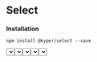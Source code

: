 

<Meta
  component={Select}
  decorators={[withDesignTokens]}
  title="Select/Select"
/>

# Select
### Installation

`npm install @kyper/select --save`

<PeerDependencies json={packageJson} />

<Preview>
  <Story name="Select">
    <FlexContainer itemStyles={{ width: 200 }} padding={16}>
      <Select
        initialSelectedItem={{ label: 'Florida', value: 'fl'}}
        items={[
          { label: 'California', value: 'ca'},
          { label: 'Florida', value: 'fl'},
          { label: 'Utah', value: 'ut'},
          { label: 'Some really long value to test that it truncates', value: 'foo'}
        ]}
        label='State'
        onChange={item => { console.log(item.value)}}
        showSecondaryLabelBackground={true}
      />
      <Select
        items={[
          { label: 'California', value: 'ca'},
          { label: 'Florida', value: 'fl'},
          { label: 'Utah', value: 'ut'}
        ]}
        label='State 2'
        onChange={item => { console.log(item.value)}}
        showSecondaryLabelBackground={true}
      />
    </FlexContainer>
  </Story>
</Preview>

### Core Props
<Props of={Select} />

### DropDown Props
<Props of={SelectDropDown} />


<Preview>
  <Story name="Select Errors">
    {() => {
      const [selectedItem, setSelectedItem] = useState(null)
      return (
        <FlexContainer itemStyles={{ width: 200 }} padding={16}>
          <Select
            errorText={selectedItem && selectedItem.value !== 'fl' ? 'Must select the best state' : null}
            items={[
              { label: 'California', value: 'ca'},
              { label: 'Florida', value: 'fl'},
              { label: 'Utah', value: 'ut'}
            ]}
            label='State 3'
            onChange={setSelectedItem}
            showSecondaryLabelBackground={true}
          />
        </FlexContainer>
      )
    }}
  </Story>
</Preview>

<Preview>
  <Story name="Select Description">
    <FlexContainer itemStyles={{ width: 200 }} padding={16}>
      <Select
        initialSelectedItem={{ label: 'Florida', value: 'fl'}}
        items={[
          { label: 'California', value: 'ca'},
          { label: 'Florida', value: 'fl'},
          { label: 'Utah', value: 'ut'},
        ]}
        label='State'
        onChange={item => { console.log(item.value)}}
        showSecondaryLabelBackground={true}
        description='Additional information'
        showDescriptionIcon={true}
      />
    </FlexContainer>
  </Story>
</Preview>

<Preview>
  <Story name="Select Disabled">
    <FlexContainer itemStyles={{ width: 200 }} padding={16}>
      <Select
        initialSelectedItem={{ label: 'Florida', value: 'fl'}}
        isDisabled={true}
        items={[
          { label: 'California', value: 'ca'},
          { label: 'Florida', value: 'fl'},
          { label: 'Utah', value: 'ut'},
        ]}
        label='State Disabled'
        onChange={item => { console.log(item.value)}}
        showSecondaryLabelBackground={true}
      />
    </FlexContainer>
  </Story>
</Preview>







